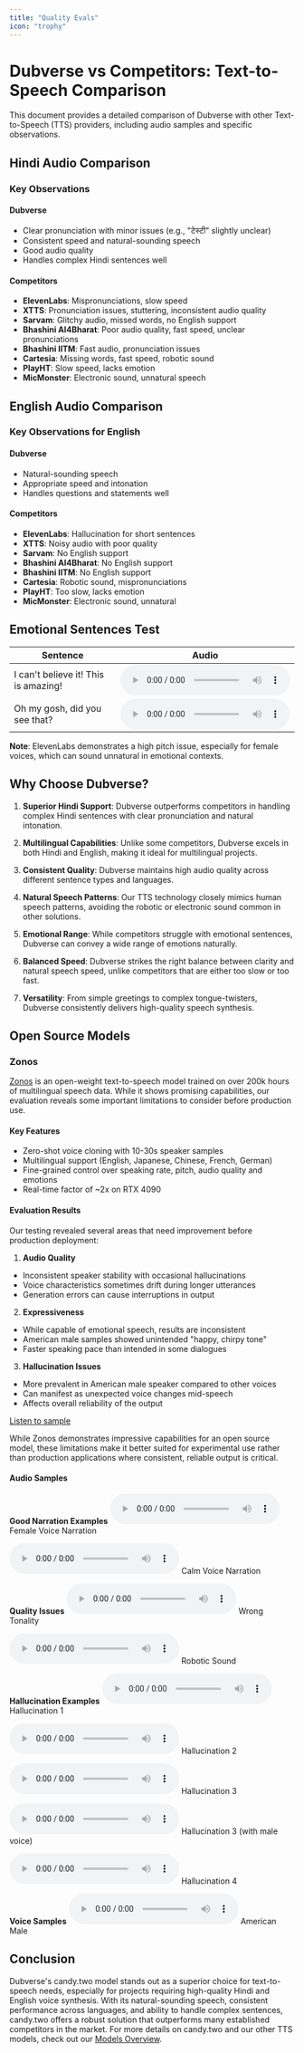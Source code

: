 ```yaml
---
title: "Quality Evals"
icon: "trophy"
---
```


# Dubverse vs Competitors: Text-to-Speech Comparison

This document provides a detailed comparison of Dubverse with other Text-to-Speech (TTS) providers, including audio samples and specific observations.


## Hindi Audio Comparison

<AudioComparison />

### Key Observations

#### Dubverse
- Clear pronunciation with minor issues (e.g., "टेस्टी" slightly unclear)
- Consistent speed and natural-sounding speech
- Good audio quality
- Handles complex Hindi sentences well

#### Competitors
- **ElevenLabs**: Mispronunciations, slow speed
- **XTTS**: Pronunciation issues, stuttering, inconsistent audio quality
- **Sarvam**: Glitchy audio, missed words, no English support
- **Bhashini AI4Bharat**: Poor audio quality, fast speed, unclear pronunciations
- **Bhashini IITM**: Fast audio, pronunciation issues
- **Cartesia**: Missing words, fast speed, robotic sound
- **PlayHT**: Slow speed, lacks emotion
- **MicMonster**: Electronic sound, unnatural speech

## English Audio Comparison

<EnglishAudioComparison />

### Key Observations for English

#### Dubverse
- Natural-sounding speech
- Appropriate speed and intonation
- Handles questions and statements well

#### Competitors
- **ElevenLabs**: Hallucination for short sentences
- **XTTS**: Noisy audio with poor quality
- **Sarvam**: No English support
- **Bhashini AI4Bharat**: No English support
- **Bhashini IITM**: No English support
- **Cartesia**: Robotic sound, mispronunciations
- **PlayHT**: Too slow, lacks emotion
- **MicMonster**: Electronic sound, unnatural

## Emotional Sentences Test

| Sentence | Audio |
|----------|-------|
| I can't believe it! This is amazing! | <audio controls src="https://dubverse-webapp.s3.ap-south-1.amazonaws.com/speaker_comparison/ElevenLabs_2024-10-07T10_16_20_Charlotte_pre_s50_sb75_se0_b_m2.mp3"></audio> |
| Oh my gosh, did you see that? | <audio controls src="https://dubverse-webapp.s3.ap-south-1.amazonaws.com/speaker_comparison/ElevenLabs_2024-10-07T10_16_20_Charlotte_pre_s50_sb75_se0_b_m2 (1).mp3"></audio> |

**Note**: ElevenLabs demonstrates a high pitch issue, especially for female voices, which can sound unnatural in emotional contexts.

## Why Choose Dubverse?

1. **Superior Hindi Support**: Dubverse outperforms competitors in handling complex Hindi sentences with clear pronunciation and natural intonation.

2. **Multilingual Capabilities**: Unlike some competitors, Dubverse excels in both Hindi and English, making it ideal for multilingual projects.

3. **Consistent Quality**: Dubverse maintains high audio quality across different sentence types and languages.

4. **Natural Speech Patterns**: Our TTS technology closely mimics human speech patterns, avoiding the robotic or electronic sound common in other solutions.

5. **Emotional Range**: While competitors struggle with emotional sentences, Dubverse can convey a wide range of emotions naturally.

6. **Balanced Speed**: Dubverse strikes the right balance between clarity and natural speech speed, unlike competitors that are either too slow or too fast.

7. **Versatility**: From simple greetings to complex tongue-twisters, Dubverse consistently delivers high-quality speech synthesis.

## Open Source Models

### Zonos

[Zonos](https://github.com/Zyphra/Zonos) is an open-weight text-to-speech model trained on over 200k hours of multilingual speech data. While it shows promising capabilities, our evaluation reveals some important limitations to consider before production use.

#### Key Features
- Zero-shot voice cloning with 10-30s speaker samples
- Multilingual support (English, Japanese, Chinese, French, German)
- Fine-grained control over speaking rate, pitch, audio quality and emotions
- Real-time factor of ~2x on RTX 4090

#### Evaluation Results

Our testing revealed several areas that need improvement before production deployment:

1. **Audio Quality**
- Inconsistent speaker stability with occasional hallucinations
- Voice characteristics sometimes drift during longer utterances
- Generation errors can cause interruptions in output

2. **Expressiveness**
- While capable of emotional speech, results are inconsistent
- American male samples showed unintended "happy, chirpy tone"
- Faster speaking pace than intended in some dialogues

3. **Hallucination Issues**
- More prevalent in American male speaker compared to other voices
- Can manifest as unexpected voice changes mid-speech
- Affects overall reliability of the output

[Listen to sample](https://dubverse-webapp.s3.ap-south-1.amazonaws.com/speaker_comparison/zyphra_zonos/american+male+.wav)

While Zonos demonstrates impressive capabilities for an open source model, these limitations make it better suited for experimental use rather than production applications where consistent, reliable output is critical.

#### Audio Samples

**Good Narration Examples**
<audio controls src="https://dubverse-webapp.s3.ap-south-1.amazonaws.com/speaker_comparison/zyphra_zonos/Good+narration+style+in+female+voice.wav"></audio>
Female Voice Narration

<audio controls src="https://dubverse-webapp.s3.ap-south-1.amazonaws.com/speaker_comparison/zyphra_zonos/Good+narration+style+in+calm+voice.wav"></audio>
Calm Voice Narration

**Quality Issues**
<audio controls src="https://dubverse-webapp.s3.ap-south-1.amazonaws.com/speaker_comparison/zyphra_zonos/wrong+tonality.wav"></audio>
Wrong Tonality

<audio controls src="https://dubverse-webapp.s3.ap-south-1.amazonaws.com/speaker_comparison/zyphra_zonos/robotic+sound1.wav"></audio>
Robotic Sound

**Hallucination Examples**
<audio controls src="https://dubverse-webapp.s3.ap-south-1.amazonaws.com/speaker_comparison/zyphra_zonos/Hallucination+1.wav"></audio>
Hallucination 1

<audio controls src="https://dubverse-webapp.s3.ap-south-1.amazonaws.com/speaker_comparison/zyphra_zonos/Hallucination+2.wav"></audio>
Hallucination 2

<audio controls src="https://dubverse-webapp.s3.ap-south-1.amazonaws.com/speaker_comparison/zyphra_zonos/hallucination+3.wav"></audio>
Hallucination 3

<audio controls src="https://dubverse-webapp.s3.ap-south-1.amazonaws.com/speaker_comparison/zyphra_zonos/hallucination+3+(male+voice+added+).wav"></audio>
Hallucination 3 (with male voice)

<audio controls src="https://dubverse-webapp.s3.ap-south-1.amazonaws.com/speaker_comparison/zyphra_zonos/hallucination+4.wav"></audio>
Hallucination 4

**Voice Samples**
<audio controls src="https://dubverse-webapp.s3.ap-south-1.amazonaws.com/speaker_comparison/zyphra_zonos/american+male+.wav"></audio>
American Male

## Conclusion

Dubverse's candy.two model stands out as a superior choice for text-to-speech needs, especially for projects requiring high-quality Hindi and English voice synthesis. With its natural-sounding speech, consistent performance across languages, and ability to handle complex sentences, candy.two offers a robust solution that outperforms many established competitors in the market. For more details on candy.two and our other TTS models, check out our [Models Overview](/models/overview#candy-two-model).
